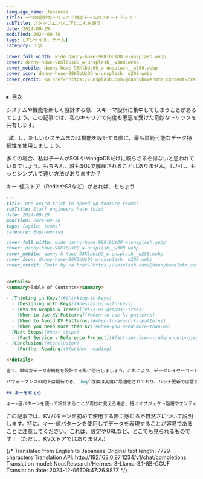 ```yaml
---
language_name: Japanese
title: 一つの奇妙なトリックで機能チームのスピードアップ！
subTitle: スタッフエンジニアはこれを嫌う！
date: 2024-09-29
modified: 2024-09-30
tags: [アジャイル、チーム]
category: 工学

cover_full_width: wide_danny-howe-98KlbUsOO_w-unsplash.webp
cover: danny-howe-98KlbUsOO_w-unsplash__w300.webp
cover_mobile: danny-howe-98KlbUsOO_w-unsplash__w200.webp
cover_icon: danny-howe-98KlbUsOO_w-unsplash__w200.webp
cover_credit: <a href="https://unsplash.com/@dannyhowe?utm_content=creditCopyText&utm_medium=referral&utm_source=unsplash">ダニー・ハウ</a> さんの写真 by <a href="https://unsplash.com/photos/red-and-white-neon-light-signage-98KlbUsOO_w?utm_content=creditCopyText&utm_medium=referral&utm_source=unsplash">Unsplash</a>
---
```


<details>
<summary>目次</summary>

- [キーを考える](#thinking-in-keys)
  - [キーデザイン](#designing-with-keys)
  - [KVsはグラフと木?](#kvs-as-graphs--trees)
  - [KVパターンを使う時](#when-to-use-kv-patterns)
  - [KVパターンを避ける時](#when-to-avoid-kv-patterns)
  - [KV以外が必要なとき](#when-you-need-more-than-kv)
- [次のステップ](#next-steps)
  - [Fact Service - 参照プロジェクト](#fact-service---reference-project)
- [結論](#conclusion)
  - [さらなる読み物](#further-reading)

</details>

システムや機能を新しく設計する際、スキーマ設計に集中してしまうことがあるでしょう。この記事では、私のキャリアで何度も恩恵を受けた奇妙なトリックを共有します。

<section class="breakout">
  _試_ し、新しいシステムまたは機能を設計する際に、最も単純可能なデータ持続性を使用しましょう。
</section>

多くの場合、私はチームがSQLやMongoDBだけに頼らざるを得ないと思われているでしょう。もちろん、誰もSQLで解雇されることはありません。しかし、もっとシンプルで速い方法がありますか？

キー-値ストア（RedisやS3など）があれば、もちょう

```markdown
--- 
title: One weird trick to speed up feature teams!
subTitle: Staff engineers hate this!
date: 2024-09-29
modified: 2024-09-30
tags: [agile, teams]
category: Engineering

cover_full_width: wide_danny-howe-98KlbUsOO_w-unsplash.webp
cover: danny-howe-98KlbUsOO_w-unsplash__w300.webp
cover_mobile: danny-h Howe-98KlbUsOO_w-unsplash__w200.webp
cover_icon: danny-howe-98KlbUsOO_w-unsplash__w200.webp
cover_credit: Photo by <a href="https://unsplash.com/@dannyhowe?utm_content=creditCopyText&utm_medium=referral&utm_source=unsplash">Danny Howe</a> on <a href="https://unsplash.com/photos/red-and-white-neon-light-signage-98KlbUsOO_w?utm_content=creditCopyText&utm_medium=referral&utm_source=unsplash">Unsplash</a>
---

<details>
<summary>Table of Contents</summary>

- [Thinking in Keys](#thinking-in-keys)
  - [Designing with Keys](#designing-with-keys)
  - [KVs as Graphs & Trees?](#kvs-as-graphs--trees)
  - [When to Use KV Patterns](#when-to-use-kv-patterns)
  - [When to Avoid KV Patterns](#when-to-avoid-kv-patterns)
  - [When you need more than KV](#when-you-need-more-than-kv)
- [Next Steps](#next-steps)
  - [Fact Service - Reference Project](#fact-service---reference-project)
- [Conclusion](#conclusion)
  - [Further Reading](#further-reading)

</details>

当て、単純なデータ永続化を設計する際に使用しましょう。これにより、データレイヤーコードの再利用とスキーマ設計およびマイグレーションに関連するコストを節約できます。変更が必ずしも起こる場合、これは開発の初期段階で軽微な速度アップにつながります。

パフォーマンスの向上は期待でき、`key`検索は高度に最適化されており、バッチ更新では書き込みが利益を受けます。

## キーを考える

キー-値パターンを使って設計することが奇妙に見える場合、特にオブジェクト階層やエンティティ関係図でシステムを直接実装していることから、データストアの選択が難しいでしょう。
```

この記事では、KVパターンを初めて使用する際に感じる不自然さについて説明します。特に、キー-値パターンを使用してデータを表現することが容易であることに注意してください。これは、設定やURLなど、どこでも見られるものです！（ただし、KVストアではありません） 


{/* Translated from English to Japanese
Original text length: 7729 characters
Translation API: http://192.168.0.87:1234/v1/chat/completions
Translation model: NousResearch/Hermes-3-Llama-3.1-8B-GGUF
Translation date: 2024-12-06T09:47:26.987Z */}


